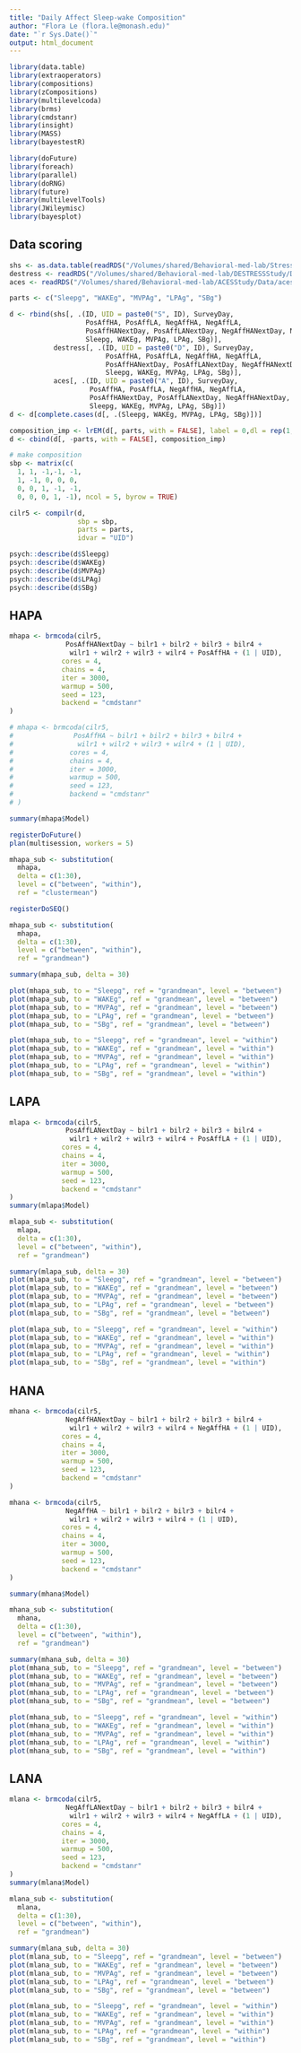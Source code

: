 ```yaml
---
title: "Daily Affect Sleep-wake Composition"
author: "Flora Le (flora.le@monash.edu)"
date: "`r Sys.Date()`"
output: html_document
---
```


```r
library(data.table)
library(extraoperators)
library(compositions)
library(zCompositions)
library(multilevelcoda)
library(brms)
library(cmdstanr)
library(insight)
library(MASS)
library(bayestestR)

library(doFuture)
library(foreach)
library(parallel)
library(doRNG)
library(future)
library(multilevelTools)
library(JWileymisc)
library(bayesplot)
```


## Data scoring

```r
shs <- as.data.table(readRDS("/Volumes/shared/Behavioral-med-lab/StressHealthStudy/SHS Research Interns/Data/shs_daily_ggir.RDS"))
destress <- readRDS("/Volumes/shared/Behavioral-med-lab/DESTRESSStudy/Data/destress_daily_ggir.RDS")
aces <- readRDS("/Volumes/shared/Behavioral-med-lab/ACESStudy/Data/aces_daily_ggir.RDS")

parts <- c("Sleepg", "WAKEg", "MVPAg", "LPAg", "SBg")

d <- rbind(shs[, .(ID, UID = paste0("S", ID), SurveyDay, 
                   PosAffHA, PosAffLA, NegAffHA, NegAffLA,
                   PosAffHANextDay, PosAffLANextDay, NegAffHANextDay, NegAffLANextDay,
                   Sleepg, WAKEg, MVPAg, LPAg, SBg)],
           destress[, .(ID, UID = paste0("D", ID), SurveyDay, 
                        PosAffHA, PosAffLA, NegAffHA, NegAffLA,
                        PosAffHANextDay, PosAffLANextDay, NegAffHANextDay, NegAffLANextDay,
                        Sleepg, WAKEg, MVPAg, LPAg, SBg)],
           aces[, .(ID, UID = paste0("A", ID), SurveyDay,
                    PosAffHA, PosAffLA, NegAffHA, NegAffLA,
                    PosAffHANextDay, PosAffLANextDay, NegAffHANextDay, NegAffLANextDay,
                    Sleepg, WAKEg, MVPAg, LPAg, SBg)])
d <- d[complete.cases(d[, .(Sleepg, WAKEg, MVPAg, LPAg, SBg)])]

composition_imp <- lrEM(d[, parts, with = FALSE], label = 0,dl = rep(1,5), ini.cov = "multRepl")
d <- cbind(d[, -parts, with = FALSE], composition_imp)

# make composition
sbp <- matrix(c(
  1, 1, -1,-1, -1,
  1, -1, 0, 0, 0,
  0, 0, 1, -1, -1,
  0, 0, 0, 1, -1), ncol = 5, byrow = TRUE)

cilr5 <- compilr(d,
                 sbp = sbp,
                 parts = parts,
                 idvar = "UID")

psych::describe(d$Sleepg)
psych::describe(d$WAKEg)
psych::describe(d$MVPAg)
psych::describe(d$LPAg)
psych::describe(d$SBg)


```

## HAPA

```r
mhapa <- brmcoda(cilr5,
              PosAffHANextDay ~ bilr1 + bilr2 + bilr3 + bilr4 +
               wilr1 + wilr2 + wilr3 + wilr4 + PosAffHA + (1 | UID), 
             cores = 4,
             chains = 4,
             iter = 3000,
             warmup = 500,
             seed = 123,
             backend = "cmdstanr"
)

# mhapa <- brmcoda(cilr5,
#               PosAffHA ~ bilr1 + bilr2 + bilr3 + bilr4 +
#                wilr1 + wilr2 + wilr3 + wilr4 + (1 | UID), 
#              cores = 4,
#              chains = 4,
#              iter = 3000,
#              warmup = 500,
#              seed = 123,
#              backend = "cmdstanr"
# )

summary(mhapa$Model)

registerDoFuture()
plan(multisession, workers = 5)

mhapa_sub <- substitution(
  mhapa,
  delta = c(1:30),
  level = c("between", "within"),
  ref = "clustermean")

registerDoSEQ()

mhapa_sub <- substitution(
  mhapa,
  delta = c(1:30),
  level = c("between", "within"),
  ref = "grandmean")

summary(mhapa_sub, delta = 30)

plot(mhapa_sub, to = "Sleepg", ref = "grandmean", level = "between")
plot(mhapa_sub, to = "WAKEg", ref = "grandmean", level = "between")
plot(mhapa_sub, to = "MVPAg", ref = "grandmean", level = "between")
plot(mhapa_sub, to = "LPAg", ref = "grandmean", level = "between")
plot(mhapa_sub, to = "SBg", ref = "grandmean", level = "between")

plot(mhapa_sub, to = "Sleepg", ref = "grandmean", level = "within")
plot(mhapa_sub, to = "WAKEg", ref = "grandmean", level = "within")
plot(mhapa_sub, to = "MVPAg", ref = "grandmean", level = "within")
plot(mhapa_sub, to = "LPAg", ref = "grandmean", level = "within")
plot(mhapa_sub, to = "SBg", ref = "grandmean", level = "within")

```

## LAPA

```r
mlapa <- brmcoda(cilr5,
              PosAffLANextDay ~ bilr1 + bilr2 + bilr3 + bilr4 +
               wilr1 + wilr2 + wilr3 + wilr4 + PosAffLA + (1 | UID), 
             cores = 4,
             chains = 4,
             iter = 3000,
             warmup = 500,
             seed = 123,
             backend = "cmdstanr"
)
summary(mlapa$Model)

mlapa_sub <- substitution(
  mlapa,
  delta = c(1:30),
  level = c("between", "within"),
  ref = "grandmean")

summary(mlapa_sub, delta = 30)
plot(mlapa_sub, to = "Sleepg", ref = "grandmean", level = "between")
plot(mlapa_sub, to = "WAKEg", ref = "grandmean", level = "between")
plot(mlapa_sub, to = "MVPAg", ref = "grandmean", level = "between")
plot(mlapa_sub, to = "LPAg", ref = "grandmean", level = "between")
plot(mlapa_sub, to = "SBg", ref = "grandmean", level = "between")

plot(mlapa_sub, to = "Sleepg", ref = "grandmean", level = "within")
plot(mlapa_sub, to = "WAKEg", ref = "grandmean", level = "within")
plot(mlapa_sub, to = "MVPAg", ref = "grandmean", level = "within")
plot(mlapa_sub, to = "LPAg", ref = "grandmean", level = "within")
plot(mlapa_sub, to = "SBg", ref = "grandmean", level = "within")

```

## HANA

```r
mhana <- brmcoda(cilr5,
              NegAffHANextDay ~ bilr1 + bilr2 + bilr3 + bilr4 +
               wilr1 + wilr2 + wilr3 + wilr4 + NegAffHA + (1 | UID), 
             cores = 4,
             chains = 4,
             iter = 3000,
             warmup = 500,
             seed = 123,
             backend = "cmdstanr"
)

mhana <- brmcoda(cilr5,
              NegAffHA ~ bilr1 + bilr2 + bilr3 + bilr4 +
               wilr1 + wilr2 + wilr3 + wilr4 + (1 | UID), 
             cores = 4,
             chains = 4,
             iter = 3000,
             warmup = 500,
             seed = 123,
             backend = "cmdstanr"
)

summary(mhana$Model)

mhana_sub <- substitution(
  mhana,
  delta = c(1:30),
  level = c("between", "within"),
  ref = "grandmean")

summary(mhana_sub, delta = 30)
plot(mhana_sub, to = "Sleepg", ref = "grandmean", level = "between")
plot(mhana_sub, to = "WAKEg", ref = "grandmean", level = "between")
plot(mhana_sub, to = "MVPAg", ref = "grandmean", level = "between")
plot(mhana_sub, to = "LPAg", ref = "grandmean", level = "between")
plot(mhana_sub, to = "SBg", ref = "grandmean", level = "between")

plot(mhana_sub, to = "Sleepg", ref = "grandmean", level = "within")
plot(mhana_sub, to = "WAKEg", ref = "grandmean", level = "within")
plot(mhana_sub, to = "MVPAg", ref = "grandmean", level = "within")
plot(mhana_sub, to = "LPAg", ref = "grandmean", level = "within")
plot(mhana_sub, to = "SBg", ref = "grandmean", level = "within")

```

## LANA

```r
mlana <- brmcoda(cilr5,
              NegAffLANextDay ~ bilr1 + bilr2 + bilr3 + bilr4 +
               wilr1 + wilr2 + wilr3 + wilr4 + NegAffLA + (1 | UID), 
             cores = 4,
             chains = 4,
             iter = 3000,
             warmup = 500,
             seed = 123,
             backend = "cmdstanr"
)
summary(mlana$Model)

mlana_sub <- substitution(
  mlana,
  delta = c(1:30),
  level = c("between", "within"),
  ref = "grandmean")

summary(mlana_sub, delta = 30)
plot(mlana_sub, to = "Sleepg", ref = "grandmean", level = "between")
plot(mlana_sub, to = "WAKEg", ref = "grandmean", level = "between")
plot(mlana_sub, to = "MVPAg", ref = "grandmean", level = "between")
plot(mlana_sub, to = "LPAg", ref = "grandmean", level = "between")
plot(mlana_sub, to = "SBg", ref = "grandmean", level = "between")

plot(mlana_sub, to = "Sleepg", ref = "grandmean", level = "within")
plot(mlana_sub, to = "WAKEg", ref = "grandmean", level = "within")
plot(mlana_sub, to = "MVPAg", ref = "grandmean", level = "within")
plot(mlana_sub, to = "LPAg", ref = "grandmean", level = "within")
plot(mlana_sub, to = "SBg", ref = "grandmean", level = "within")
```

